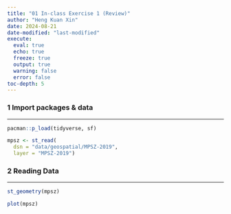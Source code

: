 ```yaml
---
title: "01 In-class Exercise 1 (Review)"
author: "Heng Kuan Xin"
date: 2024-08-21
date-modified: "last-modified"
execute:
  eval: true
  echo: true
  freeze: true
  output: true
  warning: false
  error: false
toc-depth: 5
---
```


### 1 Import packages & data

------------------------------------------------------------------------

```r
pacman::p_load(tidyverse, sf)
```

```r

mpsz <- st_read(
  dsn = "data/geospatial/MPSZ-2019",
  layer = "MPSZ-2019")

```

### 2 Reading Data

------------------------------------------------------------------------

```r

st_geometry(mpsz)

plot(mpsz)

```
